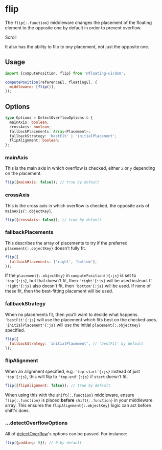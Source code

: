
# flip

The `flip{:.function}` middleware changes the placement of the
floating element to the opposite one by default in order to
prevent overflow.

<div className="flex flex-col gap-4">
  <Chrome center scrollable className="h-96">
    <Floating middleware={[{name: 'flip'}]}>
      <div className="grid place-items-center text-gray-50 w-32 h-32 bg-blue-600">
        Scroll
      </div>
    </Floating>
  </Chrome>
</div>

It also has the ability to flip to _any_ placement, not just the
opposite one.

## Usage

```js
import {computePosition, flip} from '@floating-ui/dom';

computePosition(referenceEl, floatingEl, {
  middleware: [flip()],
});
```

## Options

```ts
type Options = DetectOverflowOptions & {
  mainAxis: boolean;
  crossAxis: boolean;
  fallbackPlacements: Array<Placement>;
  fallbackStrategy: 'bestFit' | 'initialPlacement';
  flipAlignment: boolean;
};
```

### mainAxis

This is the main axis in which overflow is checked, either `x` or
`y` depending on the placement.

```js
flip({mainAxis: false}); // true by default
```

### crossAxis

This is the cross axis in which overflow is checked, the opposite
axis of `mainAxis{:.objectKey}`.

```js
flip({crossAxis: false}); // true by default
```

### fallbackPlacements

This describes the array of placements to try if the preferred
`placement{:.objectKey}` doesn't fully fit.

```js
flip({
  fallbackPlacements: ['right', 'bottom'],
});
```

If the `placement{:.objectKey}` in `computePosition(){:js}` is
set to `'top'{:js}`, but that doesn't fit, then `'right'{:js}`
will be used instead. If `'right'{:js}` also doesn't fit, then
`'bottom'{:js}` will be used. If none of these fit, then the
best-fitting placement will be used.

### fallbackStrategy

When no placements fit, then you'll want to decide what happens.
`'bestFit'{:js}` will use the placement which fits best on the
checked axes. `'initialPlacement'{:js}` will use the initial
`placement{:.objectKey}` specified.

```js
flip({
  fallbackStrategy: 'initialPlacement', // 'bestFit' by default
});
```

### flipAlignment

When an alignment specified, e.g. `'top-start'{:js}` instead of
just `'top'{:js}`, this will flip to `'top-end'{:js}` if `start`
doesn't fit.

```js
flip({flipAlignment: false}); // true by default
```

When using this with the `shift{:.function}` middleware, ensure
`flip{:.function}` is placed **before** `shift{:.function}` in
your middleware array. This ensures the
`flipAlignment{:.objectKey}` logic can act before shift's does.

### ...detectOverflowOptions

All of [detectOverflow](/docs/detectOverflow#options)'s options
can be passed. For instance:

```js
flip({padding: 5}); // 0 by default
```
